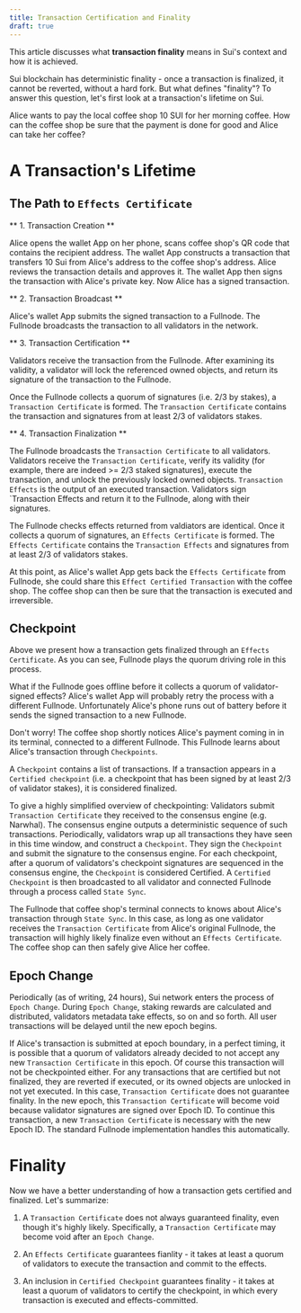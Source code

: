 ```yaml
---
title: Transaction Certification and Finality
draft: true
---
```


This article discusses what **transaction finality** means in Sui's context and how it is achieved.

Sui blockchain has deterministic finality - once a transaction is finalized, it cannot be reverted, without a hard fork. But what defines "finality"? To answer this question, let's first look at a transaction's lifetime on Sui.

Alice wants to pay the local coffee shop 10 SUI for her morning coffee. How can the coffee shop be sure that the payment is done for good and Alice can take her coffee?


# A Transaction's Lifetime

## The Path to `Effects Certificate`

** 1. Transaction Creation **

Alice opens the wallet App on her phone, scans coffee shop's QR code that contains the recipient address. The wallet App constructs a transaction that transfers 10 Sui from Alice's address to the coffee shop's address. Alice reviews the transaction details and approves it. The wallet App then signs the transaction with Alice's private key. Now Alice has a signed transaction.

** 2. Transaction Broadcast **

Alice's wallet App submits the signed transaction to a Fullnode. The Fullnode broadcasts the transaction to all validators in the network.

** 3. Transaction Certification **

Validators receive the transaction from the Fullnode. After examining its validity, a validator will lock the referenced owned objects, and return its signature of the transaction to the Fullnode.

Once the Fullnode collects a quorum of signatures (i.e. 2/3 by stakes), a `Transaction Certificate` is formed. The `Transaction Certificate` contains the transaction and signatures from at least 2/3 of validators stakes.

** 4. Transaction Finalization **

The Fullnode broadcasts the `Transaction Certificate` to all validators. Validators receive the `Transaction Certificate`, verify its validity (for example, there are indeed >= 2/3 staked signatures), execute the transaction, and unlock the previously locked owned objects. `Transaction Effects` is the output of an executed transaction. Validators sign `Transaction Effects and return it to the Fullnode, along with their signatures.

The Fullnode checks effects returned from valdiators are identical. Once it collects a quorum of signatures, an `Effects Certificate` is formed. The `Effects Certificate` contains the `Transaction Effects` and signatures from at least 2/3 of validators stakes.

At this point, as Alice's wallet App gets back the `Effects Certificate` from Fullnode, she could share this `Effect Certified Transaction` with the coffee shop. The coffee shop can then be sure that the transaction is executed and irreversible.


## Checkpoint

Above we present how a transaction gets finalized through an `Effects Certificate`. As you can see, Fullnode plays the quorum driving role in this process.

What if the Fullnode goes offline before it collects a quorum of validator-signed effects? Alice's wallet App will probably retry the process with a different Fullnode. Unfortunately Alice's phone runs out of battery before it sends the signed transaction to a new Fullnode.

Don't worry! The coffee shop shortly notices Alice's payment coming in in its terminal, connected to a different Fullnode. This Fullnode learns about Alice's transaction through `Checkpoints`.

A `Checkpoint` contains a list of transactions. If a transaction appears in a `Certified checkpoint` (i.e. a checkpoint that has been signed by at least 2/3 of validator stakes), it is considered finalized.

To give a highly simplified overview of checkpointing: Validators submit `Transaction Certificate` they received to the consensus engine (e.g. Narwhal). The consensus engine outputs a deterministic sequence of such transactions. Periodically, validators wrap up all transactions they have seen in this time window, and construct a `Checkpoint`. They sign the `Checkpoint` and submit the signature to the consensus engine. For each checkpoint, after a quorum of validators's checkpoint signatures are sequenced in the consensus engine, the `Checkpoint` is considered Certified. A `Certified Checkpoint` is then broadcasted to all validator and connected Fullnode through a process called `State Sync`.

The Fullnode that coffee shop's terminal connects to knows about Alice's transaction through `State Sync`. In this case, as long as one validator receives the `Transaction Certificate` from Alice's original Fullnode, the transaction will highly likely finalize even without an `Effects Certificate`. The coffee shop can then safely give Alice her coffee.


## Epoch Change

Periodically (as of writing, 24 hours), Sui network enters the process of `Epoch Change`. During `Epoch Change`, staking rewards are calculated and distributed, validators metadata take effects, so on and so forth. All user transactions will be delayed until the new epoch begins.

If Alice's transaction is submitted at epoch boundary, in a perfect timing, it is possible that a quorum of validators already decided to not accept any new `Transaction Certificate` in this epoch. Of course this transaction will not be checkpointed either. For any transactions that are certified but not finalized, they are reverted if executed, or its owned objects are unlocked in not yet executed. In this case, `Transaction Certificate` does not guarantee finality. In the new epoch, this `Transaction Certificate` will become void because validator signatures are signed over Epoch ID. To continue this transaction, a new `Transaction Certificate` is necessary with the new Epoch ID. The standard Fullnode implementation handles this automatically.

# Finality
Now we have a better understanding of how a transaction gets certified and finalized. Let's summarize:

1. A `Transaction Certificate` does not always guaranteed finality, even though it's highly likely. Specifically, a `Transaction Certificate` may become void after an `Epoch Change`.

2. An `Effects Certificate` guarantees fianlity - it takes at least a quorum of validators to execute the transaction and commit to the effects.

3. An inclusion in `Certified Checkpoint` guarantees finality - it takes at least a quorum of validators to certify the checkpoint, in which every transaction is executed and effects-committed.
